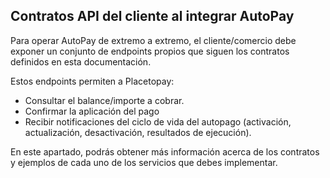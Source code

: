 
<HeroPattern />

## Contratos API del cliente al integrar AutoPay

Para operar AutoPay de extremo a extremo, el cliente/comercio debe exponer un conjunto de endpoints propios que siguen los contratos definidos en esta documentación.

Estos endpoints permiten a Placetopay:
- Consultar el balance/importe a cobrar.
- Confirmar la aplicación del pago
- Recibir notificaciones del ciclo de vida del autopago (activación, actualización, desactivación, resultados de ejecución).

En este apartado, podrás obtener más información acerca de los contratos y ejemplos de cada uno de los servicios que debes implementar.
